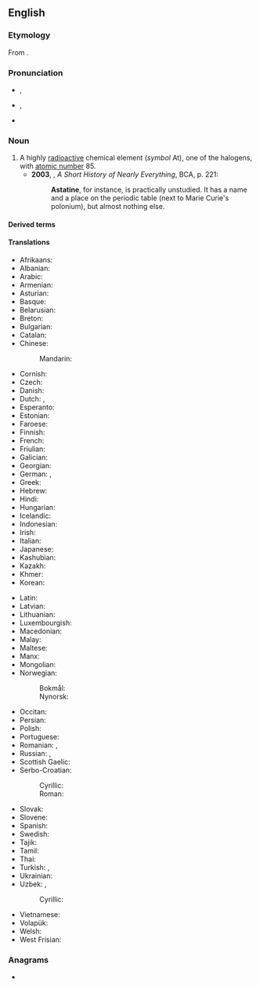 ==English==
{{wikipedia}}
{{elements|en|At|polonium|Po|radon|Rn}}

===Etymology===
From {{der|en|grc|ἄστατος||unstable}} {{suffix|en||ine}}.

===Pronunciation===
* {{a|UK}} {{enPR|asʹtətēn}}, {{IPA|en|/ˈastətiːn/}}
* {{a|US}} {{enPR|ăs'tətēn}}, {{IPA|en|/ˈæstəˌtin/}}
* {{audio|en|en-us-astatine.ogg|Audio (US)}}

===Noun===
{{en-noun|~}}

# A highly [[radioactive]] chemical element (''symbol'' At), one of the halogens, with [[atomic number]] 85.
#* '''2003''', {{w|Bill Bryson}}, ''A Short History of Nearly Everything'', BCA, p. 221:
#*: '''Astatine''', for instance, is practically unstudied. It has a name and a place on the periodic table (next to Marie Curie's polonium), but almost nothing else.
#: {{syn|en|alabamine|q1=proposed name|anglo-helvetium|q2=formerly}}

====Derived terms====
{{col2|en
|astatane
|eka-astatine
}}

====Translations====
{{trans-top|the chemical element}}
* Afrikaans: {{t+|af|astaat}}
* Albanian: {{t|sq|astat|?}}
* Arabic: {{t|ar|أَسْتَاتِين|m}}
* Armenian: {{t|hy|աստատ}}
* Asturian: {{t|ast|astatu|m}}
* Basque: {{t|eu|astatoa}}
* Belarusian: {{t|be|аста́т|m}}
* Breton: {{t|br|astat|?}}
* Bulgarian: {{t|bg|астати́н|m}}
* Catalan: {{t+|ca|àstat|m}}
* Chinese:
*: Mandarin: {{t+|cmn|砹|tr=ài}}
* Cornish: {{t|kw|astatyn|?}}
* Czech: {{t+|cs|astat|m}}
* Danish: {{t+|da|astat|n}}
* Dutch: {{t+|nl|astatium|n}}, {{t+|nl|astaat|n}}
* Esperanto: {{t+|eo|astato}}
* Estonian: {{t+|et|astaat}}
* Faroese: {{t|fo|astatan|n}}
* Finnish: {{t+|fi|astatiini}}
* French: {{t+|fr|astate|m}}
* Friulian: {{t|fur|astat|?}}
* Galician: {{t|gl|ástato|m}}
* Georgian: {{t|ka|ასტატი}}
* German: {{t+|de|Astat|n}}, {{t|de|Astatin|n}}
* Greek: {{t+|el|άστατο|n}}
* Hebrew: {{t+|he|אסטטין|?|tr=astatín}}
* Hindi: {{t|hi|लावणी|?|tr=lāvaṇī}}
* Hungarian: {{t+|hu|asztácium}}
* Icelandic: {{t+|is|astat|n}}
* Indonesian: {{t+|id|astatin}}
* Irish: {{t|ga|astaitín|m}}
* Italian: {{t+|it|astato|m}}
* Japanese: {{t+|ja|アスタチン|tr=asutachin}}
* Kashubian: {{t|csb|astat|?}}
* Kazakh: {{t|kk|астатин}}
* Khmer: {{t|km|អាស្តាត}}
* Korean: {{t+|ko|아스타틴}}
{{trans-mid}}
* Latin: {{t+|la|astatium|n}}
* Latvian: {{t|lv|astats|m}}
* Lithuanian: {{t+|lt|astatinas|m}}
* Luxembourgish: {{t|lb|Astat|?}}
* Macedonian: {{t|mk|аста́т|m}}
* Malay: {{t|ms|astatin}}
* Maltese: {{t|mt|astatin|?}}
* Manx: {{t|gv|astaçheen|?}}
* Mongolian: {{t|mn|астат}}
* Norwegian:
*: Bokmål: {{t+|nb|astat|n}}
*: Nynorsk: {{t+|nn|astat|n}}
* Occitan: {{t|oc|astat|m}}
* Persian: {{t|fa|استاتین|tr=astâtin}}
* Polish: {{t+|pl|astat|m}}
* Portuguese: {{t+|pt|astato|m}}
* Romanian: {{t+|ro|astatin|n}}, {{t+|ro|astatiniu|?}}
* Russian: {{t+|ru|аста́т|m}}, {{t+|ru|астати́н|m}}
* Scottish Gaelic: {{t|gd|astatain|f}}
* Serbo-Croatian:
*: Cyrillic: {{t|sh|а̀ста̄т|m}}
*: Roman: {{t+|sh|àstāt|m}}
* Slovak: {{t|sk|astat|m}}
* Slovene: {{t+|sl|astat|m}}
* Spanish: {{t+|es|astato|m}}
* Swedish: {{t+|sv|astat|n}}
* Tajik: {{t|tg|астат}}
* Tamil: {{t|ta|அஸ்தாதைன்}}
* Thai: {{t|th|แอสทาทีน}}
* Turkish: {{t+|tr|astat}}, {{t|tr|asatatin}}
* Ukrainian: {{t|uk|аста́т|m}}
* Uzbek: {{t|uz|astat}}, {{t|uz|astatin}}
*: Cyrillic: {{t|uz|астат}}
* Vietnamese: {{t|vi|astatin}}
* Volapük: {{t|vo|lastatin}}
* Welsh: {{t+|cy|astatin|?}}
* West Frisian: {{t|fy|astaat|?}}
{{trans-bottom}}

===Anagrams===
* {{anagrams|en|a=aaeinstt|Tánaiste|in a state|sanitate}}